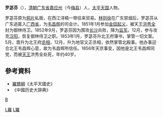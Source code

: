 '''罗苾芬'''（{{bd|1816年|？|1856年|}}），[[清朝|清朝]][[广东省|广东省]][[嘉应州|嘉应州]]（今[[梅县|梅县]]）人，[[太平天国|太平天国]]人物。

罗苾芬原为[[鸦片|鸦片]]私贩，在西江浔梧一带往来贸易。[[林则徐|林则徐]]在广东禁烟后，罗苾芬从广东逃匿入[[广西省|广西省]]，为[[韦昌辉|韦昌辉]]的司会计。1851年1月参加[[金田起义|金田起义]]，被天王[[洪秀全|洪秀全]]封为御林侍卫。1852年9月，罗苾芬因为围攻[[长沙|长沙]]兵败，降为[[监军|监军]]。12月，参与攻克[[汉阳|汉阳]]，恢复御林侍卫之职。1853年1月，罗苾芬升北王府簿书，掌管一切文案。5月，晋升为北王府[[丞相|丞相]]，12月，升为地官又正丞相，依然掌管北殿事。他办事迎合北王韦昌辉心意，故为韦昌辉所信任。1856年天京事变，因他是北王韦昌辉同党，而被[[天王|天王]]洪秀全处死，年约40岁。
==參考資料==
*[[羅爾綱|羅爾綱]]《太平天國史》
*《中國历史大辞典》
[[Category:太平天國人物|L羅]]
[[category:罗姓|B]]
[[Category:梅州人|L羅]]